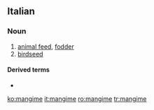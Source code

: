 ==Italian==

===Noun===
{{it-noun|m}}

# [[animal feed]], [[fodder]]
# [[birdseed]]

====Derived terms====
* {{l|it|mangimistico}}

[[ko:mangime]]
[[it:mangime]]
[[ro:mangime]]
[[tr:mangime]]